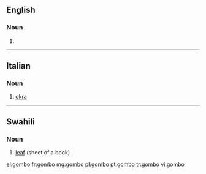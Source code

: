 ==English==

===Noun===
{{en-noun|~}}

# {{alternative form of|gumbo}}

{{Webster 1913}}

----

==Italian==

===Noun===
{{it-noun|m}}

# [[okra]]

----

==Swahili==

===Noun===
{{sw-noun}}

# [[leaf]] (sheet of a book)

{{tbot entry|Swahili|leaf|2007|November}}

[[el:gombo]]
[[fr:gombo]]
[[mg:gombo]]
[[pl:gombo]]
[[pt:gombo]]
[[tr:gombo]]
[[vi:gombo]]